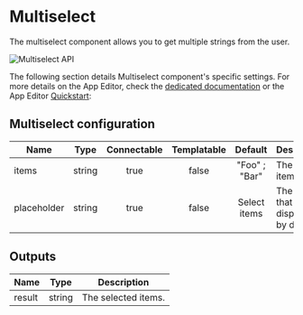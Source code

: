 

# Multiselect

The multiselect component allows you to get multiple strings from the user.

![Multiselect API](../../assets/apps/4_app_component_library/multiselect.png.webp)

The following section details Multiselect component's specific settings. For more details on the App Editor, check the [dedicated documentation](../0_app_editor/index.mdx) or the App Editor [Quickstart](../../getting_started/7_apps_quickstart/index.mdx):

<div class="grid grid-cols-2 gap-6 mb-4">
    <DocCard
        color="orange"
        title="App Editor Documentation"
        description="The app editor is a low-code builder to create custom User Interfaces with components linked to runnables (scripts & flows)."
        href="/docs/apps/app_editor"
    />
    <DocCard
        color="orange"
        title="Apps Quickstart"
        description="Learn how to build your first app in a matter of minutes."
        href="/docs/getting_started/apps_quickstart"
    />
</div>

## Multiselect configuration

| Name        |  Type  | Connectable | Templatable |    Default    | Description                                 |
| ----------- | :----: | :---------: | :---------: | :-----------: | ------------------------------------------- |
| items       | string |    true     |    false    | "Foo" ; "Bar" | The select items.                           |
| placeholder | string |    true     |    false    | Select items  | The text that will be displayed by default. |

## Outputs

| Name   |  Type  | Description         |
| ------ | :----: | ------------------- |
| result | string | The selected items. |
